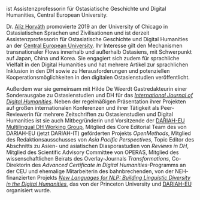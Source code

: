 ist Assistenzprofessorin für Ostasiatische Geschichte und Digital Humanities, Central European University.

Dr. [Alíz Horváth](https://people.ceu.edu/aliz_horvath) promovierte 2019 an der University of Chicago in Ostasiatischen Sprachen und Zivilisationen und ist derzeit Assistenzprofessorin für Ostasiatische Geschichte und Digital Humanities an der [Central European University](https://people.ceu.edu/unit/historical-studies). Ihr Interesse gilt den Mechanismen transnationaler Flows innerhalb und außerhalb Ostasiens, mit Schwerpunkt auf Japan, China und Korea. Sie engagiert sich zudem für sprachliche Vielfalt in den Digital Humanities und hat mehrere Artikel zur sprachlichen Inklusion in den DH sowie zu Herausforderungen und potenziellen Kooperationsmöglichkeiten in den digitalen Ostasienstudien veröffentlicht.

Außerdem war sie gemeinsam mit Hilde De Weerdt Gastredakteurin einer Sonderausgabe zu Ostasienstudien und DH für das [*International Journal of Digital Humanities*](https://link.springer.com/article/10.1007/s42803-022-00064-5). Neben der regelmäßigen Präsentation ihrer Projekten auf großen internationalen Konferenzen und ihrer Tätigkeit als Peer-Reviewerin für mehrere Zeitschriften zu Ostasienstudien und Digital Humanities ist sie auch Mitbegründerin und Vorsitzende der [DARIAH-EU Multilingual DH Working Group](https://www.dariah.eu/activities/working-groups/multilingual-dh/), Mitglied des Core Editorial Team des von DARIAH-EU (jetzt DARIAH-IT) geförderten Projekts *OpenMethods*, Mitglied des Redaktionsausschusses von *Asia Pacific Perspectives*, Topic Editor des Abschnitts zu Asien- und asiatischen Diasporastudien von *Reviews in DH*, Mitglied des Scientific Advisory Committee von OPERAS, Mitglied des wissenschaftlichen Beirats des Overlay-Journals *Transformations*, Co-Direktorin des *Advanced Certificate in Digital Humanities*-Programms an der CEU und ehemalige Mitarbeiterin des bahnbrechenden, von der NEH- finanzierten Projekts [*New Languages for NLP: Building Linguistic Diversity in the Digital Humanities*](https://newnlp.princeton.edu/language/kanbun), das von der Princeton University und [DARIAH-EU](https://www.dariah.eu/) organisiert wurde.

